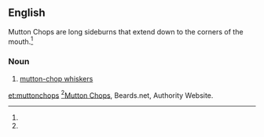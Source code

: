 ==English==
Mutton Chops are long sideburns that extend down to the corners of the mouth.<ref name="Beards.net" />
===Noun===
{{en-noun|-}}

# [[mutton-chop whiskers]]

[[et:muttonchops]]
<ref name="Beards.net" />[http://beards.net/styles/mutton-chops Mutton Chops], Beards.net, Authority Website.</ref>